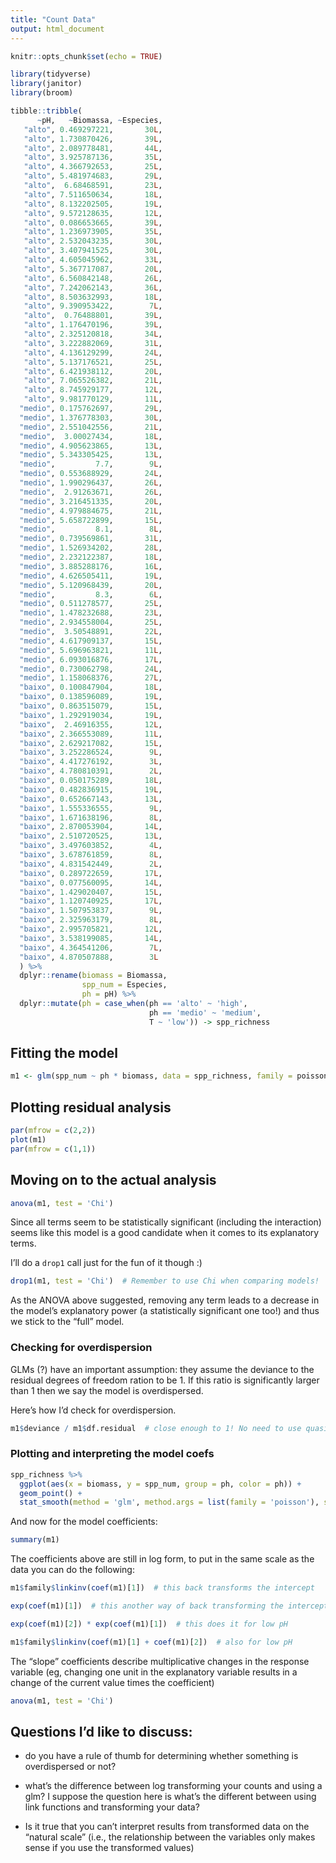 ```yaml
---
title: "Count Data"
output: html_document
---
```


```r
knitr::opts_chunk$set(echo = TRUE)
```

```r
library(tidyverse)
library(janitor)
library(broom)
```

```r
tibble::tribble(
      ~pH,   ~Biomassa, ~Especies,
   "alto", 0.469297221,       30L,
   "alto", 1.730870426,       39L,
   "alto", 2.089778481,       44L,
   "alto", 3.925787136,       35L,
   "alto", 4.366792653,       25L,
   "alto", 5.481974683,       29L,
   "alto",  6.68468591,       23L,
   "alto", 7.511650634,       18L,
   "alto", 8.132202505,       19L,
   "alto", 9.572128635,       12L,
   "alto", 0.086653665,       39L,
   "alto", 1.236973905,       35L,
   "alto", 2.532043235,       30L,
   "alto", 3.407941525,       30L,
   "alto", 4.605045962,       33L,
   "alto", 5.367717087,       20L,
   "alto", 6.560842148,       26L,
   "alto", 7.242062143,       36L,
   "alto", 8.503632993,       18L,
   "alto", 9.390953422,        7L,
   "alto",  0.76488801,       39L,
   "alto", 1.176470196,       39L,
   "alto", 2.325120818,       34L,
   "alto", 3.222882069,       31L,
   "alto", 4.136129299,       24L,
   "alto", 5.137176521,       25L,
   "alto", 6.421938112,       20L,
   "alto", 7.065526382,       21L,
   "alto", 8.745929177,       12L,
   "alto", 9.981770129,       11L,
  "medio", 0.175762697,       29L,
  "medio", 1.376778303,       30L,
  "medio", 2.551042556,       21L,
  "medio",  3.00027434,       18L,
  "medio", 4.905623865,       13L,
  "medio", 5.343305425,       13L,
  "medio",         7.7,        9L,
  "medio", 0.553688929,       24L,
  "medio", 1.990296437,       26L,
  "medio",  2.91263671,       26L,
  "medio", 3.216451335,       20L,
  "medio", 4.979884675,       21L,
  "medio", 5.658722899,       15L,
  "medio",         8.1,        8L,
  "medio", 0.739569861,       31L,
  "medio", 1.526934202,       28L,
  "medio", 2.232122387,       18L,
  "medio", 3.885288176,       16L,
  "medio", 4.626505411,       19L,
  "medio", 5.120968439,       20L,
  "medio",         8.3,        6L,
  "medio", 0.511278577,       25L,
  "medio", 1.478232688,       23L,
  "medio", 2.934558004,       25L,
  "medio",  3.50548891,       22L,
  "medio", 4.617909137,       15L,
  "medio", 5.696963821,       11L,
  "medio", 6.093016876,       17L,
  "medio", 0.730062798,       24L,
  "medio", 1.158068376,       27L,
  "baixo", 0.100847904,       18L,
  "baixo", 0.138596089,       19L,
  "baixo", 0.863515079,       15L,
  "baixo", 1.292919034,       19L,
  "baixo",  2.46916355,       12L,
  "baixo", 2.366553089,       11L,
  "baixo", 2.629217082,       15L,
  "baixo", 3.252286524,        9L,
  "baixo", 4.417276192,        3L,
  "baixo", 4.780810391,        2L,
  "baixo", 0.050175289,       18L,
  "baixo", 0.482836915,       19L,
  "baixo", 0.652667143,       13L,
  "baixo", 1.555336555,        9L,
  "baixo", 1.671638196,        8L,
  "baixo", 2.870053904,       14L,
  "baixo", 2.510720525,       13L,
  "baixo", 3.497603852,        4L,
  "baixo", 3.678761859,        8L,
  "baixo", 4.831542449,        2L,
  "baixo", 0.289722659,       17L,
  "baixo", 0.077560095,       14L,
  "baixo", 1.429020407,       15L,
  "baixo", 1.120740925,       17L,
  "baixo", 1.507953837,        9L,
  "baixo", 2.325963179,        8L,
  "baixo", 2.995705821,       12L,
  "baixo", 3.538199085,       14L,
  "baixo", 4.364541206,        7L,
  "baixo", 4.870507888,        3L
  ) %>% 
  dplyr::rename(biomass = Biomassa,
                spp_num = Especies,
                ph = pH) %>% 
  dplyr::mutate(ph = case_when(ph == 'alto' ~ 'high',
                               ph == 'medio' ~ 'medium',
                               T ~ 'low')) -> spp_richness

```


## Fitting the model

```r
m1 <- glm(spp_num ~ ph * biomass, data = spp_richness, family = poisson)
```

## Plotting residual analysis

```r
par(mfrow = c(2,2))
plot(m1)
par(mfrow = c(1,1))
```

## Moving on to the actual analysis

```r
anova(m1, test = 'Chi')
```

Since all terms seem to be statistically significant (including the interaction)
seems like this model is a good candidate when it comes to its explanatory 
terms.

I'll do a `drop1` call just for the fun of it though :)

```r
drop1(m1, test = 'Chi')  # Remember to use Chi when comparing models!
```

As the ANOVA above suggested, removing any term leads to a decrease in the model's explanatory power (a statistically significant one too!) and thus we stick to the "full" model.

### Checking for overdispersion

GLMs (?) have an important assumption: they assume the deviance to the residual degrees of freedom ration to be 1. If this ratio is significantly larger than 1 then we say the model is overdispersed.

Here's how I'd check for overdispersion.

```r
m1$deviance / m1$df.residual  # close enough to 1! No need to use quasi family
```
### Plotting and interpreting the model coefs

```r
spp_richness %>% 
  ggplot(aes(x = biomass, y = spp_num, group = ph, color = ph)) +
  geom_point() +
  stat_smooth(method = 'glm', method.args = list(family = 'poisson'), se = F)
```

And now for the model coefficients:

```r
summary(m1)
```

The coefficients above are still in log form, to put in the same scale as the data you can do the following:

```r
m1$family$linkinv(coef(m1)[1])  # this back transforms the intercept

exp(coef(m1)[1])  # this another way of back transforming the intercept

exp(coef(m1)[2]) * exp(coef(m1)[1])  # this does it for low pH

m1$family$linkinv(coef(m1)[1] + coef(m1)[2])  # also for low pH
```

The "slope" coefficients describe multiplicative changes in the response variable (eg, changing one unit in the explanatory variable results in a change of the current value times the coefficient)


```r
anova(m1, test = 'Chi')
```


## Questions I'd like to discuss:

+ do you have a rule of thumb for determining whether something is overdispersed
or not?

+ what's the difference between log transforming your counts and using a glm?
I suppose the question here is what's the different between using link functions
and transforming your data?

+ Is it true that you can't interpret results from transformed data on the "natural 
scale" (i.e., the relationship between the variables only makes sense if you use 
the transformed values)
